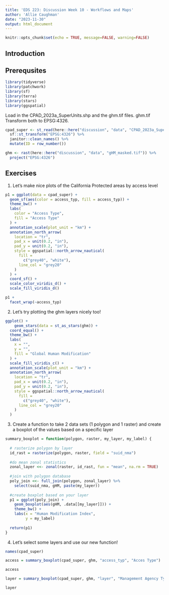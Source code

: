 ```yaml
---
title: 'EDS 223: Discussion Week 10 - Workflows and Maps'
author: 'Allie Caughman'
date: "2023-11-30"
output: html_document
---
```


```r
knitr::opts_chunk$set(echo = TRUE, message=FALSE, warning=FALSE)
```


## Introduction

## Prerequsites 

```r
library(tidyverse)
library(patchwork)
library(sf)
library(terra)
library(stars)
library(ggspatial)
```

Load in the CPAD_2023a_SuperUnits.shp and the ghm.tif files. ghm.tif Transform both to EPSG:4326.

```r
cpad_super <- st_read(here::here("discussion", "data", "CPAD_2023a_SuperUnits.shp"), quiet = TRUE) %>%
  sf::st_transform("EPSG:4326") %>%
  janitor::clean_names() %>%
  mutate(ID = row_number())

ghm <- rast(here::here("discussion", "data", "gHM_masked.tif")) %>%
  project("EPSG:4326")
```

## Exercises

1. Let’s make nice plots of the California Protected areas by access level

```r
p1 = ggplot(data = cpad_super) +
  geom_sf(aes(color = access_typ, fill = access_typ)) +
  theme_bw() +
  labs(
    color = "Access Type",
    fill = "Access Type"
  ) +
  annotation_scale(plot_unit = "km") +
  annotation_north_arrow(
    location = "tr",
    pad_x = unit(0.2, "in"),
    pad_y = unit(0.2, "in"),
    style = ggspatial::north_arrow_nautical(
      fill =
        c("grey40", "white"),
      line_col = "grey20"
    )
  ) +
  coord_sf() +
  scale_color_viridis_d() +
  scale_fill_viridis_d()
```

```r
p1 +
  facet_wrap(~access_typ)
```

2. Let's try plotting the ghm layers nicely too!

```r
ggplot() +
    geom_stars(data = st_as_stars(ghm)) +
  coord_equal() +
  theme_bw() +
  labs(
    x = "",
    y = "",
    fill = "Global Human Modification"
  ) +
  scale_fill_viridis_c() +
  annotation_scale(plot_unit = "km") +
  annotation_north_arrow(
    location = "tr",
    pad_x = unit(0.2, "in"),
    pad_y = unit(0.2, "in"),
    style = ggspatial::north_arrow_nautical(
      fill =
        c("grey40", "white"),
      line_col = "grey20"
    )
  )
```

3. Create a function to take 2 data sets (1 polygon and 1 raster) and create a boxplot of the values based on a specific layer

```r
summary_boxplot = function(polygon, raster, my_layer, my_label) {
  
  # rasterize polygon by layer
  id_rast = rasterize(polygon, raster, field = "suid_nma")
  
  #do mean zonal statistics
  zonal_layer <<- zonal(raster, id_rast, fun = "mean", na.rm = TRUE)
  
  #join with polygon database
  poly_join <<- full_join(polygon, zonal_layer) %>% 
    select(suid_nma, gHM, paste(my_layer))
  
  #create boxplot based on your layer
  p1 = ggplot(poly_join) +
    geom_boxplot(aes(gHM, .data[[my_layer]])) +
    theme_bw() +
    labs(x = "Human Modification Index", 
         y = my_label)
  
  return(p1)
}
```

4. Let's select some layers and use our new function!

```r
names(cpad_super)
```

```r
access = summary_boxplot(cpad_super, ghm, "access_typ", "Acces Type")

access
```

```r
layer = summary_boxplot(cpad_super, ghm, "layer", "Management Agency Type")

layer
```
